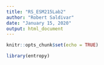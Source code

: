 ```yaml
---
title: "RS_ESM215Lab2"
author: "Robert Saldivar"
date: "January 15, 2020"
output: html_document
---
```


```r
knitr::opts_chunk$set(echo = TRUE)
```

```r
library(entropy)
```

